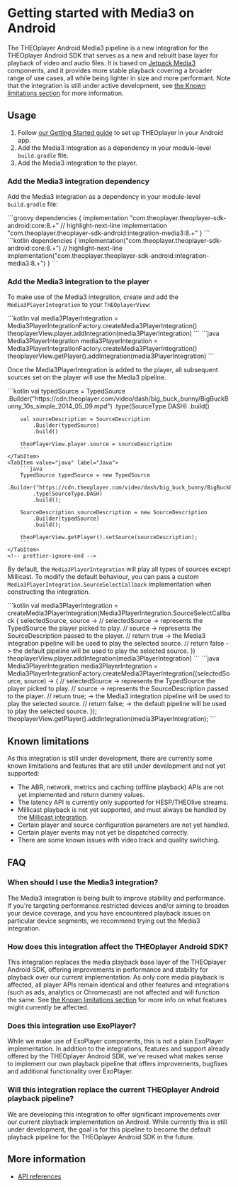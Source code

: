 
# Getting started with Media3 on Android

The THEOplayer Android Media3 pipeline is a new integration for the THEOplayer Android SDK that serves as a new and rebuilt base layer for playback of video and audio files.
It is based on [Jetpack Media3](https://developer.android.com/media/media3) components, and it provides more stable playback covering a broader range of use cases, all while being lighter in size and more performant.
Note that the integration is still under active development, see [the Known limitations section](#known-limitations) for more information.

## Usage

1. Follow [our Getting Started guide](../../../getting-started/01-sdks/02-android/00-getting-started.mdx)
   to set up THEOplayer in your Android app.
2. Add the Media3 integration as a dependency in your module-level `build.gradle` file.
3. Add the Media3 integration to the player.

### Add the Media3 integration dependency

Add the Media3 integration as a dependency in your module-level `build.gradle` file:

<Tabs queryString="lang">
    <!-- prettier-ignore-start -->
    <TabItem value="groovy" label="Groovy">
        ```groovy
        dependencies {
            implementation "com.theoplayer.theoplayer-sdk-android:core:8.+"
            // highlight-next-line
            implementation "com.theoplayer.theoplayer-sdk-android:integration-media3:8.+"
        }
        ```
    </TabItem>
    <TabItem value="kotlin" label="Kotlin">
        ```kotlin
        dependencies {
            implementation("com.theoplayer.theoplayer-sdk-android:core:8.+")
            // highlight-next-line
            implementation("com.theoplayer.theoplayer-sdk-android:integration-media3:8.+")
        }
        ```
    </TabItem>
    <!-- prettier-ignore-end -->
</Tabs>

### Add the Media3 integration to the player

To make use of the Media3 integration, create and add the `Media3PlayerIntegration` to your `THEOplayerView`:

<Tabs queryString="lang">
    <!-- prettier-ignore-start -->
    <TabItem value="kotlin" label="Kotlin">
        ```kotlin
        val media3PlayerIntegration = Media3PlayerIntegrationFactory.createMedia3PlayerIntegration()
        theoplayerView.player.addIntegration(media3PlayerIntegration)
        ```
    </TabItem>
    <TabItem value="java" label="Java">
        ```java
        Media3PlayerIntegration media3PlayerIntegration = Media3PlayerIntegrationFactory.createMedia3PlayerIntegration()
        theoplayerView.getPlayer().addIntegration(media3PlayerIntegration)
        ```
    </TabItem>
    <!-- prettier-ignore-end -->
</Tabs>

Once the Media3PlayerIntegration is added to the player, all subsequent sources set on the player will use the Media3 pipeline.

<Tabs queryString="lang">
    <!-- prettier-ignore-start -->
    <TabItem value="kotlin" label="Kotlin">
        ```kotlin
        val typedSource = TypedSource
            .Builder("https://cdn.theoplayer.com/video/dash/big_buck_bunny/BigBuckBunny_10s_simple_2014_05_09.mpd")
            .type(SourceType.DASH)
            .build()

        val sourceDescription = SourceDescription
            .Builder(typedSource)
            .build()

        theoPlayerView.player.source = sourceDescription
        ```
    </TabItem>
    <TabItem value="java" label="Java">
        ```java
        TypedSource typedSource = new TypedSource
            .Builder("https://cdn.theoplayer.com/video/dash/big_buck_bunny/BigBuckBunny_10s_simple_2014_05_09.mpd")
            .type(SourceType.DASH)
            .build();

        SourceDescription sourceDescription = new SourceDescription
            .Builder(typedSource)
            .build();

        theoPlayerView.getPlayer().setSource(sourceDescription);
        ```
    </TabItem>
    <!-- prettier-ignore-end -->

</Tabs>

By default, the `Media3PlayerIntegration` will play all types of sources except Millicast.
To modify the default behaviour, you can pass a custom `Media3PlayerIntegration.SourceSelectCallback` implementation
when constructing the integration.

<Tabs queryString="lang">
    <!-- prettier-ignore-start -->
    <TabItem value="kotlin" label="Kotlin">
        ```kotlin
        val media3PlayerIntegration = createMedia3PlayerIntegration(Media3PlayerIntegration.SourceSelectCallback { selectedSource, source ->
            // selectedSource -> represents the TypedSource the player picked to play.
            // source -> represents the SourceDescription passed to the player.
            // return true -> the Media3 integration pipeline will be used to play the selected source.
            // return false -> the default pipeline will be used to play the selected source.
        })
        theoplayerView.player.addIntegration(media3PlayerIntegration)
        ```
    </TabItem>
    <TabItem value="java" label="Java">
        ```java
        Media3PlayerIntegration media3PlayerIntegration = Media3PlayerIntegrationFactory.createMedia3PlayerIntegration((selectedSource, source) -> {
            // selectedSource -> represents the TypedSource the player picked to play.
            // source -> represents the SourceDescription passed to the player.
            // return true; -> the Media3 integration pipeline will be used to play the selected source.
            // return false; -> the default pipeline will be used to play the selected source.
        });
        theoplayerView.getPlayer().addIntegration(media3PlayerIntegration);
        ```
    </TabItem>
    <!-- prettier-ignore-end -->
</Tabs>

## Known limitations

As this integration is still under development, there are currently some known limitations and features that are still under development and not yet supported:

- The ABR, network, metrics and caching (offline playback) APIs are not yet implemented and return dummy values.
- The latency API is currently only supported for HESP/THEOlive streams.
- Millicast playback is not yet supported, and must always be handled by the [Millicast integration](../millicast/getting-started.mdx).
- Certain player and source configuration parameters are not yet handled.
- Certain player events may not yet be dispatched correctly.
- There are some known issues with video track and quality switching.

## FAQ

### When should I use the Media3 integration?

The Media3 integration is being built to improve stability and performance. If you're targeting performance restricted devices and/or aiming to broaden your device coverage, and you have encountered playback issues on particular device segments, we recommend trying out the Media3 integration.

### How does this integration affect the THEOplayer Android SDK?

This integration replaces the media playback base layer of the THEOplayer Android SDK, offering improvements in performance and stability for playback over our current implementation. As only core media playback is affected, all player APIs remain identical and other features and integrations (such as ads, analytics or Chromecast) are not affected and will function the same. See [the Known limitations section](#known-limitations) for more info on what features might currently be affected.

### Does this integration use ExoPlayer?

While we make use of ExoPlayer components, this is not a plain ExoPlayer implementation. In addition to the integrations, features and support already offered by the THEOplayer Android SDK, we've reused what makes sense to implement our own playback pipeline that offers improvements, bugfixes and additional functionality over ExoPlayer.

### Will this integration replace the current THEOplayer Android playback pipeline?

We are developing this integration to offer significant improvements over our current playback implementation on Android. While currently this is still under development, the goal is for this pipeline to become the default playback pipeline for the THEOplayer Android SDK in the future.

## More information

- [API references](pathname:///theoplayer/v8/api-reference/android/com/theoplayer/android/api/media3/package-summary.html)

